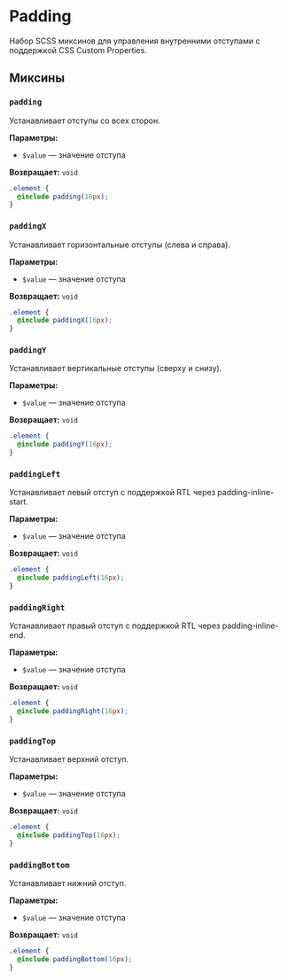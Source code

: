 
<Meta title='@dxtmisha/styles/ru/Padding'/>

# Padding

Набор SCSS миксинов для управления внутренними отступами с поддержкой CSS Custom Properties.

## Миксины

### `padding`

Устанавливает отступы со всех сторон.

**Параметры:**
- `$value` — значение отступа

**Возвращает:** `void`

```scss
.element {
  @include padding(16px);
}
```

### `paddingX`

Устанавливает горизонтальные отступы (слева и справа).

**Параметры:**
- `$value` — значение отступа

**Возвращает:** `void`

```scss
.element {
  @include paddingX(16px);
}
```

### `paddingY`

Устанавливает вертикальные отступы (сверху и снизу).

**Параметры:**
- `$value` — значение отступа

**Возвращает:** `void`

```scss
.element {
  @include paddingY(16px);
}
```

### `paddingLeft`

Устанавливает левый отступ с поддержкой RTL через padding-inline-start.

**Параметры:**
- `$value` — значение отступа

**Возвращает:** `void`

```scss
.element {
  @include paddingLeft(16px);
}
```

### `paddingRight`

Устанавливает правый отступ с поддержкой RTL через padding-inline-end.

**Параметры:**
- `$value` — значение отступа

**Возвращает:** `void`

```scss
.element {
  @include paddingRight(16px);
}
```

### `paddingTop`

Устанавливает верхний отступ.

**Параметры:**
- `$value` — значение отступа

**Возвращает:** `void`

```scss
.element {
  @include paddingTop(16px);
}
```

### `paddingBottom`

Устанавливает нижний отступ.

**Параметры:**
- `$value` — значение отступа

**Возвращает:** `void`

```scss
.element {
  @include paddingBottom(16px);
}
```

